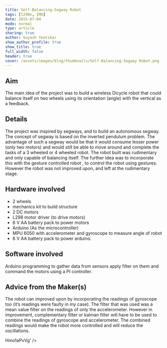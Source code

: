 ```yaml
---
title: Self-Balancing-Segway Robot
tags: [l298n, IMU]
date: 2015-07-04
mode: normal
type: article
sharing: true
author: Suyash Yeotikar
show_author_profile: true
show_title: true
full_width: false
header: true
cover: /assets/images/blog/thumbnails/Self-Balancing-Segway Robot.png
---
```


## Aim

The main idea of the project was to build a wireless Dicycle robot that could balance itself on two wheels using its orientation (angle) with the vertical as a feedback.

## Details

The project was inspired by segways, and to build an autonomous segway. The concept of segway is based on the inverted pendulum problem. The advantage of such a segway would be that it would consume lesser power (only two motors) and would still be able to move around and complete the tasks of a 3 wheeled or 4 wheeled robot. The robot built was rudimentary and only capable of balancing itself. The further idea was to incorporate this with the gesture controlled robot , to control the robot using gestures. However the robot was not improved upon, and left at the rudimentary stage.

## Hardware involved

- 2 wheels
- mechanics kit to build structure
- 2 DC motors
- L298 motor driver (to drive motors)
- 6 V AA battery pack to power motors
- Arduino (As the microcontroller)
- MPU 6050 with accelerometer and gyroscope to measure angle of robot
- 6 V AA battery pack to power arduino.

## Software involved

Arduino programming to gather data from sensors apply filter on them and command the motors using a PI controller.

## Advice from the Maker(s)

The robot can improved upon by incorporating the readings of gyroscope too (it’s readings were faulty in my case). The filter that was used was a mean value filter on the readings of only the accelerometer. However in improvement, complementary filter or kalman filter will have to be used to combine the readings of gyroscope and accelerometer. The combined readings would make the robot more controlled and will reduce the oscillations.

<EmbedItem url="https://www.youtube.com/embed/XvHmo1aPvVg" />

Hmo1aPvVg' />
